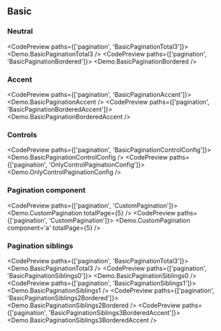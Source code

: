 
## Basic

### Neutral

<CodePreview paths={['pagination', 'BasicPaginationTotal3']}>
  <Demo.BasicPaginationTotal3 />
</CodePreview>
<CodePreview paths={['pagination', 'BasicPaginationBordered']}>
  <Demo.BasicPaginationBordered />
</CodePreview>

### Accent

<CodePreview paths={['pagination', 'BasicPaginationAccent']}>
  <Demo.BasicPaginationAccent />
</CodePreview>
<CodePreview paths={['pagination', 'BasicPaginationBorderedAccent']}>
  <Demo.BasicPaginationBorderedAccent />
</CodePreview>

### Controls

<CodePreview paths={['pagination', 'BasicPaginationControlConfig']}>
  <Demo.BasicPaginationControlConfig />
</CodePreview>
<CodePreview paths={['pagination', 'OnlyControlPaginationConfig']}>
  <Demo.OnlyControlPaginationConfig />
</CodePreview>

### Pagination component

<CodePreview paths={['pagination', 'CustomPagination']}>
  <Demo.CustomPagination totalPage={5} />
</CodePreview>
<CodePreview paths={['pagination', 'CustomPagination']}>
  <Demo.CustomPagination component='a' totalPage={5} />
</CodePreview>

### Pagination siblings

<CodePreview paths={['pagination', 'BasicPaginationTotal3']}>
  <Demo.BasicPaginationTotal3 />
</CodePreview>
<CodePreview paths={['pagination', 'BasicPaginationSiblings0']}>
  <Demo.BasicPaginationSiblings0 />
</CodePreview>
<CodePreview paths={['pagination', 'BasicPaginationSiblings1']}>
  <Demo.BasicPaginationSiblings1 />
</CodePreview>
<CodePreview paths={['pagination', 'BasicPaginationSiblings2Bordered']}>
  <Demo.BasicPaginationSiblings2Bordered />
</CodePreview>
<CodePreview paths={['pagination', 'BasicPaginationSiblings3BorderedAccent']}>
  <Demo.BasicPaginationSiblings3BorderedAccent />
</CodePreview>
